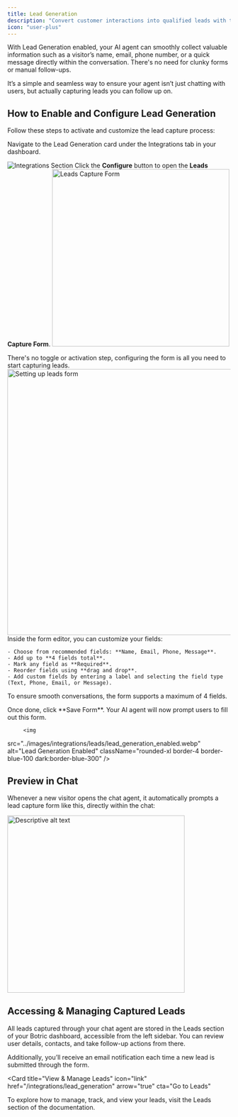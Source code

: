 ```yaml
---
title: Lead Generation
description: "Convert customer interactions into qualified leads with the Lead Generation integration."
icon: "user-plus"
---
```

With Lead Generation enabled, your AI agent can smoothly collect valuable information such as a visitor’s name, email, phone number, or a quick message directly within the conversation. There's no need for clunky forms or manual follow-ups.

It’s a simple and seamless way to ensure your agent isn’t just chatting with users, but actually capturing leads you can follow up on.

## How to Enable and Configure Lead Generation

Follow these steps to activate and customize the lead capture process:


<Steps>
  <Step title="Go to the Lead Generation Integration">
  Navigate to the Lead Generation card under the Integrations tab in your dashboard.

   <img 
  src="../images/integrations/leads/integrations.webp" 
  alt="Integrations Section" 
  className="rounded-xl border-4 border-blue-100 dark:border-blue-300"
/>
  </Step>
  <Step title="Click on Configure">
   Click the **Configure** button to open the **Leads Capture Form**.
      <img 
  src="../images/integrations/leads/configure.webp" 
  alt="Leads Capture Form" 
    width="400"
    height="400"
  className="mx-auto rounded-xl border-4 border-blue-100 dark:border-blue-300"
/>

<Info> There's no toggle or activation step, configuring the form is all you need to start capturing leads.</Info>
  </Step>
  <Step title="Set Up Your Lead Capture Form">
         <img 
  src="../images/integrations/leads/leads_form.webp" 
  alt="Setting up leads form" 
  width="600"
    height="600"
  className="mx-auto rounded-xl border-4 border-blue-100 dark:border-blue-300"
/>
Inside the form editor, you can customize your fields:

    - Choose from recommended fields: **Name, Email, Phone, Message**.
    - Add up to **4 fields total**.
    - Mark any field as **Required**.
    - Reorder fields using **drag and drop**.
    - Add custom fields by entering a label and selecting the field type (Text, Phone, Email, or Message).

<Warning>To ensure smooth conversations, the form supports a maximum of 4 fields.</Warning>
  </Step>

  <Step title="Save Your Configuration">
  Once done, click **Save Form**. Your AI agent will now prompt users to fill out this form.

         <img 
  src="../images/integrations/leads/lead_generation_enabled.webp" 
  alt="Lead Generation Enabled" 
  className="rounded-xl border-4 border-blue-100 dark:border-blue-300"
/>
  </Step>
</Steps>

## Preview in Chat

Whenever a new visitor opens the chat agent, it automatically prompts a lead capture form like this, directly within the chat:

<Frame>
  <img 
    src="../images/integrations/leads/Lead_Generation_Demo.gif" 
    alt="Descriptive alt text"
    width="400"
    height="400"
    className="rounded-lg"
  />
</Frame>


## Accessing & Managing Captured Leads

All leads captured through your chat agent are stored in the Leads section of your Botric dashboard, accessible from the left sidebar. You can review user details, contacts, and take follow-up actions from there.

Additionally, you’ll receive an email notification each time a new lead is submitted through the form.



<Card
  title="View & Manage Leads"
  icon="link"
  href="/integrations/lead_generation"
  arrow="true"
  cta="Go to Leads"
>
To explore how to manage, track, and view your leads, visit the Leads section of the documentation.
</Card>
